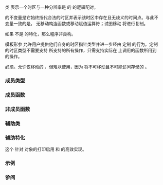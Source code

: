 {{cpp/chrono/title|zoned_time}}
{{cpp/chrono/zoned_time/navbar}}
{{dcl begin}}
{{dcl header|chrono}}
{{dcl|since=c++20|1=
template&lt;
    class Duration,
    class TimeZonePtr = const std::chrono::time_zone*
&gt; class zoned_time;
}}
{{dcl|since=c++20|1=
using zoned_seconds = std::chrono::zoned_time&lt;std::chrono::seconds&gt;;
}}
{{dcl end}}

类 {{tt|zoned_time}} 表示一个时区与一种分辨率是 {{tt|Duration}} 的 {{lc|std::chrono::time_point}} 的逻辑配对。

{{tt|zoned_time}} 的不变量是它始终指代合法的时区并表示该时区中存在且无歧义的时间点。与此不变量一致的是， {{tt|zoned_time}} 无移动构造函数或移动赋值运算符；试图移动 {{tt|zoned_time}} 将进行复制。

如果 {{tt|Duration}} 不是 {{lc|std::chrono::duration}} 的特化，那么程序非良构。

模板形参 {{tt|TimeZonePtr}} 允许用户提供他们自身的时区指针类型并进一步经由 {{lc|std::chrono::zoned_traits}} 定制 {{tt|zoned_time}} 的行为。定制的时区类型不需要支持 {{lc|std::chrono::time_zone}} 所支持的所有操作，只需支持实际在 {{tt|zoned_time}} 上调用的函数所用到的操作。

{{tt|TimeZonePtr}} 必须{{named req|MoveConstructible}}。允许仅移动的 {{tt|TimeZonePtr}}，但难以使用，因为 {{tt|zoned_time}} 将不可移动且不可能访问存储的 {{tt|TimeZonePtr}}。

===成员类型===
{{dsc begin}}
{{dsc hitem |成员类型|定义}}
{{dsc|{{tt|duration}}|{{c/core|std::common_type_t&lt;Duration, std::chrono::seconds&gt;}}}}
{{dsc end}}

===成员函数===
{{dsc begin}}
{{dsc inc|cpp/chrono/zoned_time/dsc constructor}}
{{dsc inc|1=cpp/chrono/zoned_time/dsc operator=}}
{{dsc inc|cpp/chrono/zoned_time/dsc get_time_zone}}
{{dsc inc|cpp/chrono/zoned_time/dsc get_local_time}}
{{dsc inc|cpp/chrono/zoned_time/dsc get_sys_time}}
{{dsc inc|cpp/chrono/zoned_time/dsc get_info}}
{{dsc end}}

===非成员函数===
{{dsc begin}}
{{dsc inc|cpp/chrono/zoned_time/dsc operator cmp}}
{{dsc inc|cpp/chrono/zoned_time/dsc operator ltlt}}
{{dsc end}}

===辅助类===
{{dsc begin}}
{{dsc inc|cpp/chrono/zoned_time/dsc formatter}}
{{dsc hash|cpp/chrono/zoned_time|nested=true|notes={{mark c++26}}}}
{{dsc end}}

===辅助特化===
{{dcl begin}}
{{dcl|since=c++23|1=
template&lt; class Duration &gt;
constexpr bool enable_nonlocking_formatter_optimization
  &lt;chrono::zoned_time&lt;Duration, const chrono::time_zone*&gt;&gt; = true;
}}
{{dcl end}}

这个 {{ltt std|cpp/utility/format/enable_nonlocking_formatter_optimization}} 针对 {{tt|chrono::zoned_time}} 对象的打印启用 {{ltt std|cpp/io/print}} 和 {{ltt std|cpp/io/println}} 的高效实现。

==={{rl|deduction guides|推导指引}}===

===示例===
{{example|code=
#include &lt;algorithm&gt;
#include &lt;chrono&gt;
#include &lt;iomanip&gt;
#include &lt;iostream&gt;
#include &lt;stdexcept&gt;
#include &lt;string_view&gt;

int main()
{
    constexpr std::string_view locations[] =
    {
        "Africa/Casablanca",   "America/Argentina/Buenos_Aires",
        "America/Barbados",    "America/Indiana/Petersburg",
        "America/Tarasco_Bar", "Antarctica/Casey",
        "Antarctica/Vostok",   "Asia/Magadan",
        "Asia/Manila",         "Asia/Shanghai",
        "Asia/Tokyo",          "Atlantic/Bermuda",
        "Australia/Darwin",    "Europe/Isle_of_Man",
        "Europe/Laputa",       "Indian/Christmas",
        "Indian/Cocos",        "Pacific/Galapagos",
    };
    
    constexpr auto width = std::ranges::max_element(locations, {},
        [](const auto&amp; s){ return s.length(); })-&gt;length();
    
    for (const auto location : locations)
        try
        {
            // 'location' 不在时区数据库中的情况下可能会抛出异常
            const std::chrono::zoned_time zt{location, std::chrono::system_clock::now()};
            std::cout &lt;&lt; std::setw(width) &lt;&lt; location &lt;&lt; " - 时区时间：" &lt;&lt; zt &lt;&lt; '\n';
        }
        catch (std::runtime_error&amp; ex)
        {
            std::cout &lt;&lt; "Error: " &lt;&lt; ex.what() &lt;&lt; '\n';
        }
}
|p=true
|output=&lt;nowiki/&gt;
             Africa/Casablanca - 时区时间：2023-06-29 20:58:34.697449319 +01
America/Argentina/Buenos_Aires - 时区时间：2023-06-29 16:58:34.709957354 -03
              America/Barbados - 时区时间：2023-06-29 15:58:34.709977888 AST
    America/Indiana/Petersburg - 时区时间：2023-06-29 15:58:34.709998072 EDT
Error: tzdb: cannot locate zone: America/Tarasco_Bar
              Antarctica/Casey - 时区时间：2023-06-30 06:58:34.710093685 +11
             Antarctica/Vostok - 时区时间：2023-06-30 01:58:34.710107932 +06
                  Asia/Magadan - 时区时间：2023-06-30 06:58:34.710121831 +11
                   Asia/Manila - 时区时间：2023-06-30 03:58:34.710134751 PST
                 Asia/Shanghai - 时区时间：2023-06-30 03:58:34.710153259 CST
                    Asia/Tokyo - 时区时间：2023-06-30 04:58:34.710172815 JST
              Atlantic/Bermuda - 时区时间：2023-06-29 16:58:34.710191043 ADT
              Australia/Darwin - 时区时间：2023-06-30 05:28:34.710236720 ACST
            Europe/Isle_of_Man - 时区时间：2023-06-29 20:58:34.710256834 BST
Error: tzdb: cannot locate zone: Europe/Laputa
              Indian/Christmas - 时区时间：2023-06-30 02:58:34.710360409 +07
                  Indian/Cocos - 时区时间：2023-06-30 02:28:34.710377520 +0630
             Pacific/Galapagos - 时区时间：2023-06-29 13:58:34.710389952 -06
}}

===参阅===
{{dsc begin}}
{{dsc inc|cpp/chrono/dsc time_zone}}
{{dsc end}}

{{langlinks|de|es|en|ja|ru}}